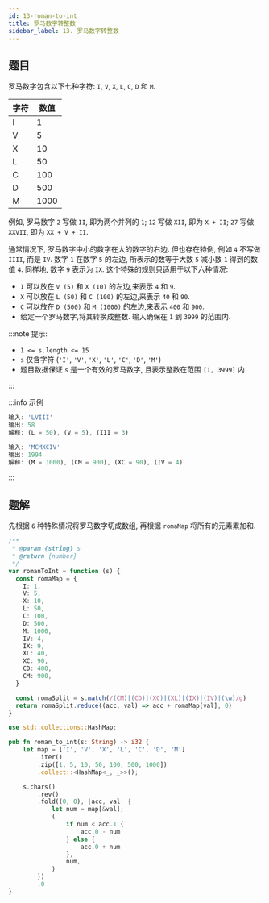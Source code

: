 ```yaml
---
id: 13-roman-to-int
title: 罗马数字转整数
sidebar_label: 13. 罗马数字转整数
---
```


## 题目

罗马数字包含以下七种字符: `I`, `V`, `X`, `L`, `C`, `D` 和 `M`.

| 字符 | 数值 |
| ---- | ---- |
| I    | 1    |
| V    | 5    |
| X    | 10   |
| L    | 50   |
| C    | 100  |
| D    | 500  |
| M    | 1000 |

例如, 罗马数字 `2` 写做 `II`, 即为两个并列的 `1`; `12` 写做 `XII`, 即为 `X + II`; `27` 写做 `XXVII`, 即为 `XX + V + II`.

通常情况下, 罗马数字中小的数字在大的数字的右边. 但也存在特例, 例如 `4` 不写做 `IIII`, 而是 `IV`. 数字 `1` 在数字 `5` 的左边, 所表示的数等于大数 `5` 减小数 `1` 得到的数值 `4`. 同样地, 数字 `9` 表示为 `IX`. 这个特殊的规则只适用于以下六种情况:

- `I` 可以放在 `V (5)` 和 `X (10)` 的左边,来表示 `4` 和 `9`.
- `X` 可以放在 `L (50)` 和 `C (100)` 的左边,来表示 `40` 和 `90`.
- `C` 可以放在 `D (500)` 和 `M (1000)` 的左边,来表示 `400` 和 `900`.
- 给定一个罗马数字,将其转换成整数. 输入确保在 `1` 到 `3999` 的范围内.

:::note 提示:

- `1 <= s.length <= 15`
- `s` 仅含字符 (`'I'`, `'V'`, `'X'`, `'L'`, `'C'`, `'D'`, `'M'`)
- 题目数据保证 `s` 是一个有效的罗马数字, 且表示整数在范围 `[1, 3999]` 内

:::

:::info 示例

```ts
输入: 'LVIII'
输出: 58
解释: (L = 50), (V = 5), (III = 3)
```

```ts
输入: 'MCMXCIV'
输出: 1994
解释: (M = 1000), (CM = 900), (XC = 90), (IV = 4)
```

:::

## 题解


<Tabs>
  <TabItem value="JavaScript" label="JavaScript" default>

先根据 `6` 种特殊情况将罗马数字切成数组, 再根据 `romaMap` 将所有的元素累加和.

```ts
/**
 * @param {string} s
 * @return {number}
 */
var romanToInt = function (s) {
  const romaMap = {
    I: 1,
    V: 5,
    X: 10,
    L: 50,
    C: 100,
    D: 500,
    M: 1000,
    IV: 4,
    IX: 9,
    XL: 40,
    XC: 90,
    CD: 400,
    CM: 900,
  }

  const romaSplit = s.match(/(CM)|(CD)|(XC)|(XL)|(IX)|(IV)|(\w)/g)
  return romaSplit.reduce((acc, val) => acc + romaMap[val], 0)
}
```

</TabItem>
<TabItem value="Rust" label="Rust">

```rust
use std::collections::HashMap;

pub fn roman_to_int(s: String) -> i32 {
    let map = ['I', 'V', 'X', 'L', 'C', 'D', 'M']
        .iter()
        .zip([1, 5, 10, 50, 100, 500, 1000])
        .collect::<HashMap<_, _>>();

    s.chars()
        .rev()
        .fold((0, 0), |acc, val| {
            let num = map[&val];
            (
                if num < acc.1 {
                    acc.0 - num
                } else {
                    acc.0 + num
                },
                num,
            )
        })
        .0
}
```

</TabItem>
</Tabs>
